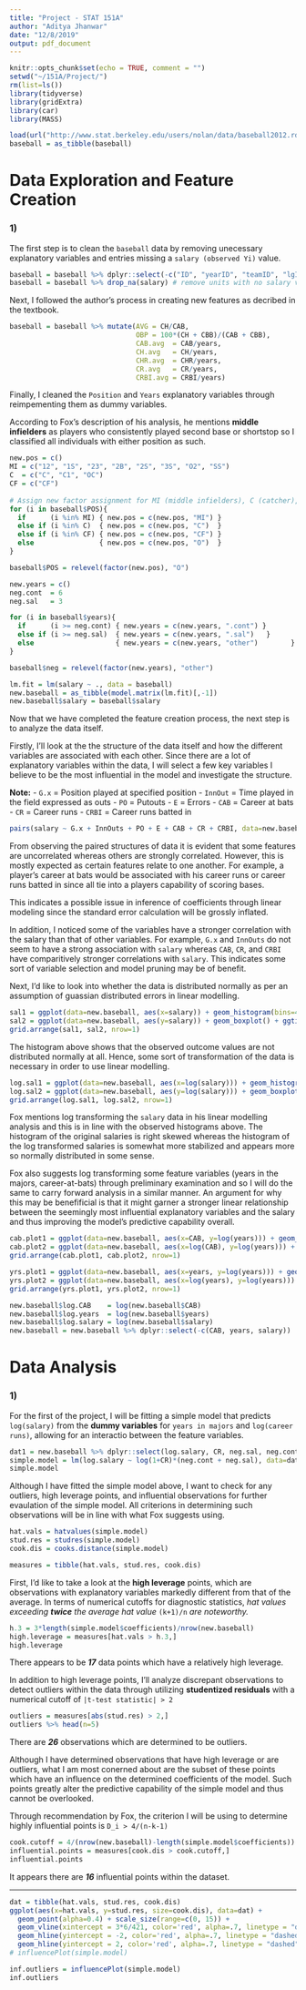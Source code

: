 ---
title: "Project - STAT 151A"
author: "Aditya Jhanwar"
date: "12/8/2019"
output: pdf_document
---

```{r setup, include=FALSE}
knitr::opts_chunk$set(echo = TRUE, comment = "")
setwd("~/151A/Project/")
rm(list=ls())
library(tidyverse)
library(gridExtra)
library(car)
library(MASS)
```

```{r load_data}
load(url("http://www.stat.berkeley.edu/users/nolan/data/baseball2012.rda"))
baseball = as_tibble(baseball)
```

# Data Exploration and Feature Creation 

### 1)

The first step is to clean the `baseball` data by removing unecessary explanatory variables and entries missing a `salary (observed Yi)` value.

```{r cleaning.data}
baseball = baseball %>% dplyr::select(-c("ID", "yearID", "teamID", "lgID", "nameFirst", "nameLast", "G_batting")) # remove unecessary variables
baseball = baseball %>% drop_na(salary) # remove units with no salary values
```

Next, I followed the author's process in creating new features as decribed in the textbook.

```{r derived.vars}
baseball = baseball %>% mutate(AVG = CH/CAB,
                               OBP = 100*(CH + CBB)/(CAB + CBB),
                               CAB.avg  = CAB/years,
                               CH.avg   = CH/years,
                               CHR.avg  = CHR/years,
                               CR.avg   = CR/years,
                               CRBI.avg = CRBI/years)
```

Finally, I cleaned the `Position` and `Years` explanatory variables through reimpementing them as dummy variables.

According to Fox's description of his analysis, he mentions **middle infielders** as players who consistently played second base or shortstop so I classified all individuals with either position as such. 

```{r dummy.vars.position}
new.pos = c()
MI = c("12", "1S", "23", "2B", "2S", "3S", "O2", "SS")
C  = c("C", "C1", "OC")
CF = c("CF")
  
# Assign new factor assignment for MI (middle infielders), C (catcher), CF (center field), and O (other)
for (i in baseball$POS){
  if      (i %in% MI) { new.pos = c(new.pos, "MI") }
  else if (i %in% C)  { new.pos = c(new.pos, "C")  }
  else if (i %in% CF) { new.pos = c(new.pos, "CF") }
  else                { new.pos = c(new.pos, "O")  }
}

baseball$POS = relevel(factor(new.pos), "O")
```

```{r dummy.vars.salary}
new.years = c()
neg.cont  = 6
neg.sal   = 3

for (i in baseball$years){
  if      (i >= neg.cont) { new.years = c(new.years, ".cont") }
  else if (i >= neg.sal)  { new.years = c(new.years, ".sal")   }
  else                    { new.years = c(new.years, "other")        }
}

baseball$neg = relevel(factor(new.years), "other")
```

```{r final.data}
lm.fit = lm(salary ~ ., data = baseball)
new.baseball = as_tibble(model.matrix(lm.fit)[,-1])
new.baseball$salary = baseball$salary
```

\newpage

Now that we have completed the feature creation process, the next step is to analyze the data itself. 

Firstly, I'll look at the the structure of the data itself and how the different variables are associated with each other. Since there are a lot of explanatory variables within the data, I will select a few key variables I believe to be the most influential in the model and investigate the structure.

**Note:**
- `G.x` = Position played at specified position
- `InnOut` = Time played in the field expressed as outs
- `PO` = Putouts
- `E` = Errors
- `CAB` = Career at bats
- `CR` = Career runs
- `CRBI` = Career runs batted in

```{r pairs.plot}
pairs(salary ~ G.x + InnOuts + PO + E + CAB + CR + CRBI, data=new.baseball)
```

From observing the paired structures of data it is evident that some features are uncorrelated whereas others are strongly correlated. However, this is mostly expected as certain features relate to one another. For example, a player's career at bats would be associated with his career runs or career runs batted in since all tie into a players capability of scoring bases.

This indicates a possible issue in inference of coefficients through linear modeling since the standard error calculation will be grossly inflated.

In addition, I noticed some of the variables have a stronger correlation with the salary than that of other variables. For example, `G.x` and `InnOuts` do not seem to have a strong association with `salary` whereas `CAB`, `CR`, and `CRBI` have comparitively stronger correlations with `salary`. This indicates some sort of variable selection and model pruning may be of benefit.

Next, I'd like to look into whether the data is distributed normally as per an assumption of guassian distributed errors in linear modelling. 

```{r salary.hist}
sal1 = ggplot(data=new.baseball, aes(x=salary)) + geom_histogram(bins=40) + ggtitle("Histogram of Salary")
sal2 = ggplot(data=new.baseball, aes(y=salary)) + geom_boxplot() + ggtitle("Boxplot of Salary")
grid.arrange(sal1, sal2, nrow=1)
```

The histogram above shows that the observed outcome values are not distributed normally at all. Hence, some sort of transformation of the data is necessary in order to use linear modelling.

```{r log.salary.hist}
log.sal1 = ggplot(data=new.baseball, aes(x=log(salary))) + geom_histogram(bins=40) + ggtitle("Histogram of log(Salary)")
log.sal2 = ggplot(data=new.baseball, aes(y=log(salary))) + geom_boxplot() +  ggtitle("Boxplot of log(Salary)")
grid.arrange(log.sal1, log.sal2, nrow=1)
```

Fox mentions log transforming the `salary` data in his linear modelling analysis and this is in line with the observed histograms above. The histogram of the original salaries is right skewed whereas the histogram of the log transformed salaries is somewhat more stabilized and appears more so normally distributed in some sense.

Fox also suggests log transforming some feature variables (years in the majors, career-at-bats) through preliminary examination and so I will do the same to carry forward analysis in a similar manner. An argument for why this may be benefificial is that it might garner a stronger linear relationship between the seemingly most influential explanatory variables and the salary and thus improving the model's predictive capability overall.

```{r cab.vs.salary.plot}
cab.plot1 = ggplot(data=new.baseball, aes(x=CAB, y=log(years))) + geom_point() + ggtitle(label = "Career-At-Bats vs Log(Salary)")
cab.plot2 = ggplot(data=new.baseball, aes(x=log(CAB), y=log(years))) + geom_point() + ggtitle(label = "Log(Career-At-Bats) vs Log(Salary)")
grid.arrange(cab.plot1, cab.plot2, nrow=1)
```

```{r years.vs.salary.plot}
yrs.plot1 = ggplot(data=new.baseball, aes(x=years, y=log(years))) + geom_point() + ggtitle(label = "Years in Majors vs Log(Salary)")
yrs.plot2 = ggplot(data=new.baseball, aes(x=log(years), y=log(years))) + geom_point() + ggtitle(label = "Log(Years in Majors) vs Log(Salary)")
grid.arrange(yrs.plot1, yrs.plot2, nrow=1)
```

```{r log.transform.features}
new.baseball$log.CAB    = log(new.baseball$CAB)
new.baseball$log.years  = log(new.baseball$years)
new.baseball$log.salary = log(new.baseball$salary)
new.baseball = new.baseball %>% dplyr::select(-c(CAB, years, salary))
```


\newpage

# Data Analysis 

### 1)

For the first of the project, I will be fitting a simple model that predicts `log(salary)` from the **dummy variables** for `years in majors` and `log(career runs)`, allowing for an interactio between the feature variables.

```{r simple.model}
dat1 = new.baseball %>% dplyr::select(log.salary, CR, neg.sal, neg.cont)
simple.model = lm(log.salary ~ log(1+CR)*(neg.cont + neg.sal), data=dat1)
simple.model
```

Although I have fitted the simple model above, I want to check for any outliers, high leverage points, and influential observations for further evaulation of the simple model. All criterions in determining such observations will be in line with what Fox suggests using.

```{r simple.model.infl}
hat.vals = hatvalues(simple.model)
stud.res = studres(simple.model)
cook.dis = cooks.distance(simple.model)

measures = tibble(hat.vals, stud.res, cook.dis)
```

First, I'd like to take a look at the **high leverage** points, which are observations with explanatory variables markedly different from that of the average. In terms of numerical cutoffs for diagnostic statistics, _hat values exceeding **twice** the average hat value_ `(k+1)/n` _are noteworthy._

```{r}
h.3 = 3*length(simple.model$coefficients)/nrow(new.baseball)
high.leverage = measures[hat.vals > h.3,]
high.leverage
```

There appears to be **_17_** data points which have a relatively high leverage. 

In addition to high leverage points, I'll analyze discrepant observations to detect outliers within the data through utilizing **studentized residuals** with a numerical cutoff of `|t-test statistic| > 2`

```{r}
outliers = measures[abs(stud.res) > 2,]
outliers %>% head(n=5)
```

There are **_26_** observations which are determined to be outliers. 

Although I have determined observations that have high leverage or are outliers, what I am most conerned about are the subset of these points which have an influence on the determined coefficients of the model. Such points greatly alter the predictive capability of the simple model and thus cannot be overlooked.

Through recommendation by Fox, the criterion I will be using to determine highly influential points is `D_i > 4/(n-k-1)`

```{r}
cook.cutoff = 4/(nrow(new.baseball)-length(simple.model$coefficients))
influential.points = measures[cook.dis > cook.cutoff,]
influential.points
```

It appears there are **_16_** influential points within the dataset.

-------

```{r simple.model.hat.vs.studres}
dat = tibble(hat.vals, stud.res, cook.dis)
ggplot(aes(x=hat.vals, y=stud.res, size=cook.dis), data=dat) + 
  geom_point(alpha=0.4) + scale_size(range=c(0, 15)) + 
  geom_vline(xintercept = 3*6/421, color='red', alpha=.7, linetype = "dashed") +
  geom_hline(yintercept = -2, color='red', alpha=.7, linetype = "dashed") + 
  geom_hline(yintercept = 2, color='red', alpha=.7, linetype = "dashed")
# influencePlot(simple.model)
```



```{r}
inf.outliers = influencePlot(simple.model)
inf.outliers
```


















